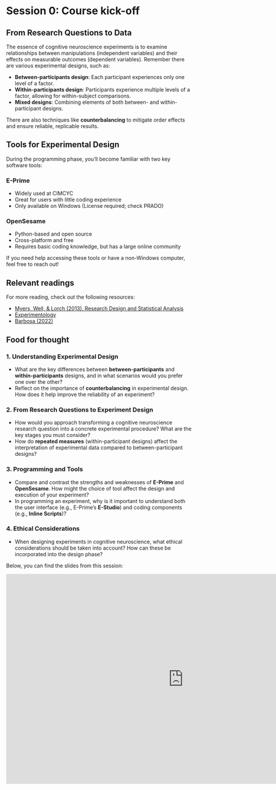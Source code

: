 # Session 0: Course kick-off {.unnumbered}

## From Research Questions to Data

The essence of cognitive neuroscience experiments is to examine relationships between manipulations (independent variables) and their effects on measurable outcomes (dependent variables). Remember there are various experimental designs, such as:

- **Between-participants design**: Each participant experiences only one level of a factor.
- **Within-participants design**: Participants experience multiple levels of a factor, allowing for within-subject comparisons.
- **Mixed designs**: Combining elements of both between- and within-participant designs.

There are also techniques like **counterbalancing** to mitigate order effects and ensure reliable, replicable results.

## Tools for Experimental Design

During the programming phase, you'll become familiar with two key software tools:

### E-Prime
- Widely used at CIMCYC
- Great for users with little coding experience
- Only available on Windows (License required; check PRADO)

### OpenSesame
- Python-based and open source
- Cross-platform and free
- Requires basic coding knowledge, but has a large online community

If you need help accessing these tools or have a non-Windows computer, feel free to reach out!

:::{.callout-tip}
## Relevant readings

For more reading, check out the following resources:

- [Myers, Well, & Lorch (2013). Research Design and Statistical Analysis](https://granatensis.ugr.es/discovery/fulldisplay?docid=alma991014333689904990&context=L&vid=34CBUA_UGR:VU1)
- [Experimentology](https://experimentology.io/)
- [Barbosa (2022)](https://jmourabarbosa.github.io/files/Barbosa_2022_BRM.pdf)

:::

:::{.callout-tip collapse="true"}
## Food for thought

### 1. Understanding Experimental Design
- What are the key differences between **between-participants** and **within-participants** designs, and in what scenarios would you prefer one over the other?
- Reflect on the importance of **counterbalancing** in experimental design. How does it help improve the reliability of an experiment?


### 2. From Research Questions to Experiment Design
- How would you approach transforming a cognitive neuroscience research question into a concrete experimental procedure? What are the key stages you must consider?
- How do **repeated measures** (within-participant designs) affect the interpretation of experimental data compared to between-participant designs?

### 3. Programming and Tools
- Compare and contrast the strengths and weaknesses of **E-Prime** and **OpenSesame**. How might the choice of tool affect the design and execution of your experiment?
- In programming an experiment, why is it important to understand both the user interface (e.g., E-Prime’s **E-Studio**) and coding components (e.g., **Inline Scripts**)?

### 4. Ethical Considerations
- When designing experiments in cognitive neuroscience, what ethical considerations should be taken into account? How can these be incorporated into the design phase?



:::

Below, you can find the slides from this session:

<iframe src="https://docs.google.com/presentation/d/17XcCP30txfQTdQ5MNZudlYxO4c-4MlXHwdlbRDrsp7o/embed?start=false&loop=false&delayms=60000" frameborder="0" width="960" height="569" allowfullscreen="true" mozallowfullscreen="true" webkitallowfullscreen="true"></iframe>
